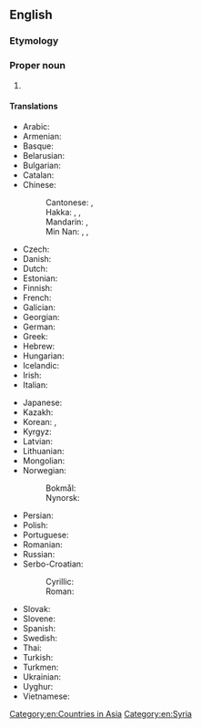 ==English==
{{wikipedia}}

===Etymology===
{{calque|en|ar|الجمهورية العربية السورية}}

===Proper noun===
{{en-proper noun|head=[[Syrian]] [[Arab]] [[republic|Republic]]}}

# {{senseid|en|Q858}}{{n-g|The official name of [[Syria]].}}

====Translations====
{{trans-top|id=Q858|official name of Syria}}
* Arabic: {{t+|ar|الْجُمْهُورِيَّة الْعَرَبِيَّة السُّورِيَّة|f|tr=al-jumhūriyya l-ʿarabiyya s-sūriyya}}
* Armenian: {{t|hy|Սիրիայի Արաբական Հանրապետություն}}
* Basque: {{t|eu|Siriako Arabiar Errepublika}}
* Belarusian: {{t|be|Сіры́йская Ара́бская Рэспу́бліка|f}}
* Bulgarian: {{t|bg|Сирийска Арабска Република|f}}
* Catalan: {{t|ca|República Àrab Siriana|f}}
* Chinese:
*: Cantonese: {{t|yue|阿拉伯敘利亞共和國|sc=Hani}}, {{t|yue|阿拉伯叙利亚共和国|tr=aa3 laai1 baak3 zeoi6 lei6 aa3 gung6 wo4 gwok3|sc=Hani}}
*: Hakka: {{t|hak|敘利亞阿拉伯共和國|sc=Hani}}, {{t|hak|敍利亞阿拉伯共和國|sc=Hani}}, {{t|hak|叙利亚阿拉伯共和国|tr=Si-li-á Â-lâ-pak Khiung-fò-koet, Si-li-â Â-lâ-pak Khiung-fò-koet|sc=Hani}}
*: Mandarin: {{t+|cmn|阿拉伯敘利亞共和國|sc=Hani}}, {{t+|cmn|阿拉伯叙利亚共和国|tr=Ālābó Xùlìyà Gònghéguó|sc=Hani}}
*: Min Nan: {{t|nan|敘利亞阿拉伯共和國|sc=Hani}}, {{t|nan|敍利亞阿拉伯共和國|sc=Hani}}, {{t|nan|叙利亚阿拉伯共和国|tr=Sū-lī-a A-la-pek Kiōng-hô-kok, Su-lī-a A-la-pek Kiōng-hô-kok|sc=Hani}}
* Czech: {{t+|cs|Syrská arabská republika|f}}
* Danish: {{t|da|Den Syriske Arabiske Republik|c}}
* Dutch: {{t|nl|Arabische Republiek Syrië|f}}
* Estonian: {{t|et|Süüria Araabia Vabariik}}
* Finnish: {{t|fi|[[Syyrian]] [[arabitasavalta]]}}
* French: {{t|fr|République arabe syrienne|f}}
* Galician: {{t|gl|República Árabe Siria|f}}
* Georgian: {{t|ka|სირიის არაბული რესპუბლიკა}}
* German: {{t+|de|Arabische Republik Syrien|f}}
* Greek: {{t|el|Αραβική Δημοκρατία της Συρίας|f}}
* Hebrew: {{t|he|הַרֶפּוּבְּלִיקָה הַעֲרָבִית הַסוּרִית|tr=harepubeliqah ha‘aravit hasurit}}
* Hungarian: {{t|hu|Szíriai Arab Köztársaság}}
* Icelandic: {{t|is|Sýrlenska arabíska lýðveldið}}
* Irish: {{t|ga|Poblacht Arabach na Siria|f}}
* Italian: {{t|it|Repubblica Araba di Siria|f}}
{{trans-mid}}
* Japanese: {{t|ja|シリア・アラブ共和国|tr=(Shiria Arabu Kyōwakoku}}
* Kazakh: {{t|kk|Сирия Араб Республикасы}}
* Korean: {{t|ko|수리야 아라비야 공화국}}, {{t|ko|시리아 아랍 공화국}}
* Kyrgyz: {{t|ky|Сирия Араб Республикасы}}
* Latvian: {{t|lv|Sīrijas Arābu Republika|f}}
* Lithuanian: {{t|lt|Sirija Arabų Respublika|f}}
* Mongolian: {{t|mn|Арабын Бүгд Найрамдах Сири Улс}}
* Norwegian:
*: Bokmål: {{t|nb|Den arabiske republikk Syria|m}}
*: Nynorsk: {{t|nn|Den arabiske republikken Syria|m}}
* Persian: {{t|fa|جمهوری عربی سوریه |tr=jomhuri-ye 'arabi-ye suriye}}
* Polish: {{t+|pl|Syryjska Republika Arabska|f}}
* Portuguese: {{t|pt|República Árabe Síria|f}}
* Romanian: {{t|ro|Republica Arabă Siriană|f}}
* Russian: {{t+|ru|Сири́йская Ара́бская Респу́блика|f|sc=Cyrl}}
* Serbo-Croatian:
*: Cyrillic: {{t|sh|Сиријска Арапска Република |f}}
*: Roman: {{t|sh|Sirijska Arapska Republika|f}}
* Slovak: {{t+|sk|Sýrska arabská republika|f}}
* Slovene: {{t|sl|Sirska arabska republika|f}}
* Spanish: {{t|es|República Árabe Siria|f}}
* Swedish: {{t|sv|Syriska arabiska republiken|c}}
* Thai: {{t|th|สาธารณรัฐอาหรับซีเรีย|tr=sǎa-taa-rá-ná-rát-aa-ràp-sii-riia}}
* Turkish: {{t+|tr|Suriye Arap Cumhuriyeti}}
* Turkmen: {{t|tk|Siriýa Arap Respublikasy}}
* Ukrainian: {{t|uk|Сирі́йська Ара́бська Респу́бліка|f}}
* Uyghur: {{t|ug|سۇرىيە ئەرەب جۇمھۇرىيىتى}}
* Vietnamese: {{t|vi|Cộng hòa Ả Rập Syria}}
{{trans-bottom}}

[[Category:en:Countries in Asia]]
[[Category:en:Syria]]